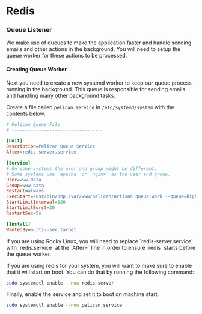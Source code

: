 
# Redis

### Queue Listener

We make use of queues to make the application faster and handle sending emails and other actions in the background.
You will need to setup the queue worker for these actions to be processed.

#### Creating Queue Worker

Next you need to create a new systemd worker to keep our queue process running in the background. This queue is responsible
for sending emails and handling many other background tasks.

Create a file called `pelican.service` in `/etc/systemd/system` with the contents below.

```ini {11,12} title="/etc/systemd/system/pelican.service" copy
# Pelican Queue File
# ----------------------------------

[Unit]
Description=Pelican Queue Service
After=redis-server.service

[Service]
# On some systems the user and group might be different.
# Some systems use `apache` or `nginx` as the user and group.
User=www-data
Group=www-data
Restart=always
ExecStart=/usr/bin/php /var/www/pelican/artisan queue:work --queue=high,standard,low --sleep=3 --tries=3
StartLimitInterval=180
StartLimitBurst=30
RestartSec=5s

[Install]
WantedBy=multi-user.target
```

<Admonition type="info" title="Redis on Rocky Linux">
    If you are using Rocky Linux, you will need to replace `redis-server.service` with `redis.service` at the `After=` line in order to ensure `redis` starts before the queue worker.
</Admonition>

If you are using redis for your system, you will want to make sure to enable that it will start on boot. You can do that by running the following command:

```sh copy
sudo systemctl enable --now redis-server
```

Finally, enable the service and set it to boot on machine start.

```sh copy
sudo systemctl enable --now pelican.service
```
